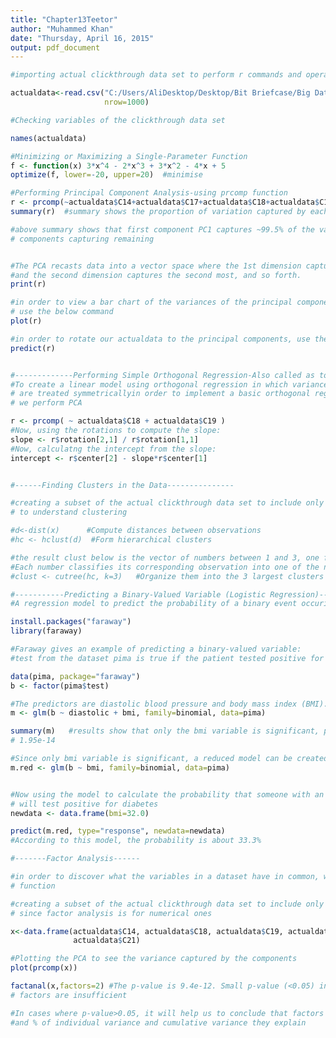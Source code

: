 ```yaml
---
title: "Chapter13Teetor"
author: "Muhammed Khan"
date: "Thursday, April 16, 2015"
output: pdf_document
---
```

```r
#importing actual clickthrough data set to perform r commands and operations on

actualdata<-read.csv("C:/Users/AliDesktop/Desktop/Bit Briefcase/Big Data/Kaggle/CTR/train.csv",
                     nrow=1000)

#Checking variables of the clickthrough data set

names(actualdata)

#Minimizing or Maximizing a Single-Parameter Function
f <- function(x) 3*x^4 - 2*x^3 + 3*x^2 - 4*x + 5
optimize(f, lower=-20, upper=20)  #minimise

#Performing Principal Component Analysis-using prcomp function
r <- prcomp(~actualdata$C14+actualdata$C17+actualdata$C18+actualdata$C19)
summary(r)  #summary shows the proportion of variation captured by each component

#above summary shows that first component PC1 captures ~99.5% of the variance and other 
# components capturing remaining


#The PCA recasts data into a vector space where the 1st dimension captures the most variance
#and the second dimension captures the second most, and so forth.
print(r)

#in order to view a bar chart of the variances of the principal components, 
# use the below command
plot(r)

#in order to rotate our actualdata to the principal components, use the below command-
predict(r)


#-------------Performing Simple Orthogonal Regression-Also called as total least squares---------
#To create a linear model using orthogonal regression in which variances of C18 and C19 
# are treated symmetricallyin order to implement a basic orthogonal regression in R, 
# we perform PCA

r <- prcomp( ~ actualdata$C18 + actualdata$C19 )
#Now, using the rotations to compute the slope:
slope <- r$rotation[2,1] / r$rotation[1,1]
#Now, calculatng the intercept from the slope:
intercept <- r$center[2] - slope*r$center[1]


#------Finding Clusters in the Data---------------

#creating a subset of the actual clickthrough data set to include only numerical variables
# to understand clustering

#d<-dist(x)      #Compute distances between observations
#hc <- hclust(d)  #Form hierarchical clusters

#the result clust below is the vector of numbers between 1 and 3, one for each observation in x
#Each number classifies its corresponding observation into one of the n clusters.
#clust <- cutree(hc, k=3)   #Organize them into the 3 largest clusters

#-----------Predicting a Binary-Valued Variable (Logistic Regression)---------
#A regression model to predict the probability of a binary event occuring

install.packages("faraway")
library(faraway)

#Faraway gives an example of predicting a binary-valued variable: 
#test from the dataset pima is true if the patient tested positive for diabetes.

data(pima, package="faraway")
b <- factor(pima$test)

#The predictors are diastolic blood pressure and body mass index (BMI).
m <- glm(b ~ diastolic + bmi, family=binomial, data=pima) 

summary(m)   #results show that only the bmi variable is significant, p-value for it is 
# 1.95e-14 

#Since only bmi variable is significant, a reduced model can be created like below:
m.red <- glm(b ~ bmi, family=binomial, data=pima)


#Now using the model to calculate the probability that someone with an avg BMI(32.0) 
# will test positive for diabetes
newdata <- data.frame(bmi=32.0) 

predict(m.red, type="response", newdata=newdata)
#According to this model, the probability is about 33.3%

#-------Factor Analysis------

#in order to discover what the variables in a dataset have in common, we use the factanal
# function

#creating a subset of the actual clickthrough data set to include only numerical variables
# since factor analysis is for numerical ones

x<-data.frame(actualdata$C14, actualdata$C18, actualdata$C19, actualdata$C17, actualdata$C20,
              actualdata$C21)

#Plotting the PCA to see the variance captured by the components
plot(prcomp(x))

factanal(x,factors=2) #The p-value is 9.4e-12. Small p-value (<0.05) indicates that the two
# factors are insufficient

#In cases where p-value>0.05, it will help us to conclude that factors are sufficient 
#and % of individual variance and cumulative variance they explain
```

